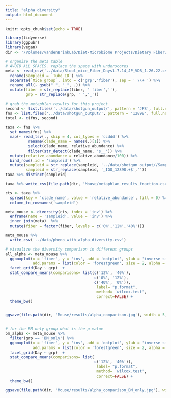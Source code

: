 ```yaml
---
title: "alpha diversity"
output: html_document
---
```


```r
knitr::opts_chunk$set(echo = TRUE)
```

```r
library(tidyverse)
library(ggpubr)
library(vegan)
dir <- '/Volumes/vandenBrinkLab/Diet-Microbiome Projects/Dietary Fiber/Shotgun Data/'
```

```r
# organize the meta table
# AVOID ALL SPACES. replace the space with underscores
meta <- read_csv('../data/Stool_mice_Fiber_Days1.7.14_JP_VDB_1.26.22.csv') %>% 
  rename(sampleid = `Tube ID`) %>% 
  separate(`Mice group`, into = c('grp','fiber'), sep = ' \\+ ') %>% 
  rename_all(~ gsub(" ", "_", .)) %>% 
  mutate(fiber = str_replace(fiber, ' fiber',''),
         grp = str_replace(grp, ' ','_'))
```

```r
# grab the metaphlan results for this project
second <- list.files('../data/shotgun_output/', pattern = 'JPS', full.names = T)
fns <- list.files('../data/shotgun_output/', pattern = '12898', full.names = T)
total <- c(fns, second)

taxa <- fns %>% 
  set_names(fns) %>% 
  map(~ read_tsv(., skip = 4, col_types = 'ccddd') %>% 
          rename(clade_name = names(.)[1]) %>% 
          select(clade_name, relative_abundance) %>% 
          filter(str_detect(clade_name, 's__')) %>% 
  mutate(relative_abundance = relative_abundance/100)) %>% 
  bind_rows(.id = 'sampleid') %>% 
  mutate(sampleid = str_replace(sampleid, '../data/shotgun_output//Sample_',''),
         sampleid = str_replace(sampleid, '_IGO_12898.+$',''))
taxa %>% distinct(sampleid)

taxa %>% write_csv(file.path(dir, 'Mouse/metaphlan_results_fraction.csv'))

cts <- taxa %>% 
  spread(key = 'clade_name', value = 'relative_abundance', fill = 0) %>% 
  column_to_rownames('sampleid')

meta_mouse <- diversity(cts, index = 'inv') %>% 
  enframe(name = 'sampleid', value = 'inv') %>% 
  inner_join(meta)  %>% 
  mutate(fiber = factor(fiber, levels = c('0%','12%','40%')))

meta_mouse %>% 
  write_csv('../data/pheno_with_alpha_diversity.csv')
```

```r
# visualize the diversity comparison in different groups
all_alpha <- meta_mouse %>% 
  ggboxplot(x = 'fiber', y = 'inv', add = 'dotplot', ylab = 'inverse simpson',
            add.params = list(color = 'forestgreen', size = 2, alpha = 1, shape = 20)) +
  facet_grid(Day ~ grp)  +
  stat_compare_means(comparisons= list(c('12%', '40%'),
                                       c('0%', '12%'),
                                       c('40%', '0%')),
										label= "p.format",
										method= 'wilcox.test',
										correct=FALSE) +
  theme_bw()


ggsave(file.path(dir, 'Mouse/results/alpha_comparison.jpg'), width = 5, height = 8, plot = all_alpha)


# for the BM only group what is the p value
bm_alpha <- meta_mouse %>% 
  filter(grp == 'BM_only') %>% 
  ggboxplot(x = 'fiber', y = 'inv', add = 'dotplot', ylab = 'inverse simpson',
            add.params = list(color = 'forestgreen', size = 2, alpha = 1, shape = 20)) +
  facet_grid(Day ~ grp)  +
  stat_compare_means(comparisons= list(
                                       c('12%', '40%')),
										label= "p.format",
										method= 'wilcox.test',
										correct=FALSE) +
  theme_bw()

ggsave(file.path(dir, 'Mouse/results/alpha_comparison_BM_only.jpg'), width = 2.5, height = 8, plot = bm_alpha)
```

